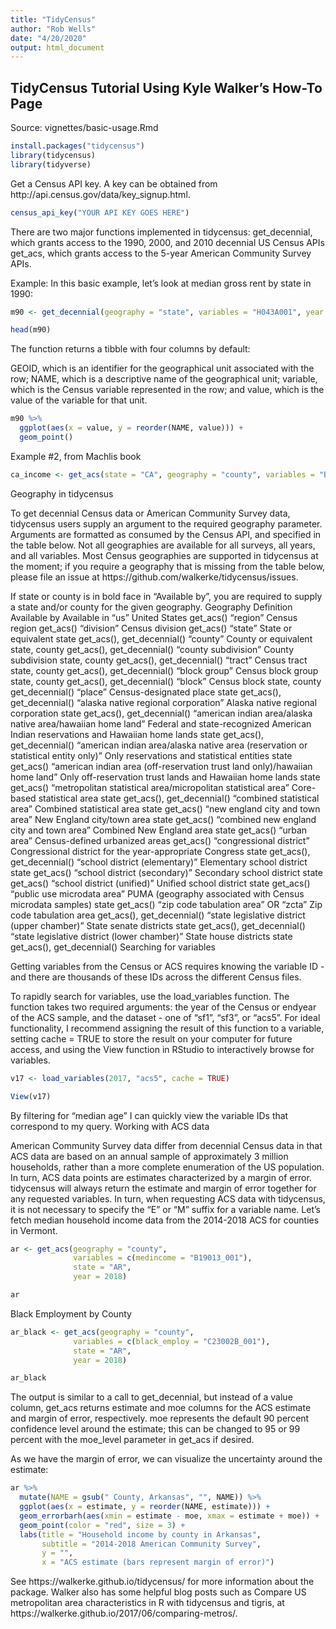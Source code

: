 ```yaml
---
title: "TidyCensus"
author: "Rob Wells"
date: "4/20/2020"
output: html_document
---
```


## TidyCensus Tutorial Using Kyle Walker's How-To Page

Source: vignettes/basic-usage.Rmd

```r
install.packages("tidycensus")
library(tidycensus)
library(tidyverse)
```

Get a Census API key. A key can be obtained from http://api.census.gov/data/key_signup.html.

```r
census_api_key("YOUR API KEY GOES HERE")
```

There are two major functions implemented in tidycensus: 
get_decennial, which grants access to the 1990, 2000, and 2010 decennial US Census APIs
get_acs, which grants access to the 5-year American Community Survey APIs. 

Example: In this basic example, let’s look at median gross rent by state in 1990:

```r
m90 <- get_decennial(geography = "state", variables = "H043A001", year = 1990)

head(m90)
```

The function returns a tibble with four columns by default: 

GEOID, which is an identifier for the geographical unit associated with the row; 
NAME, which is a descriptive name of the geographical unit; 
variable, which is the Census variable represented in the row; 
and value, which is the value of the variable for that unit. 

```r
m90 %>%
  ggplot(aes(x = value, y = reorder(NAME, value))) + 
  geom_point()
```

Example #2, from Machlis book
```r
ca_income <- get_acs(state = "CA", geography = "county", variables = "B19013_001", geometry = TRUE) 
```




Geography in tidycensus

To get decennial Census data or American Community Survey data, tidycensus users supply an argument to the required geography parameter. Arguments are formatted as consumed by the Census API, and specified in the table below. Not all geographies are available for all surveys, all years, and all variables. Most Census geographies are supported in tidycensus at the moment; if you require a geography that is missing from the table below, please file an issue at https://github.com/walkerke/tidycensus/issues.

If state or county is in bold face in “Available by”, you are required to supply a state and/or county for the given geography.
Geography 	Definition 	Available by 	Available in
"us" 	United States 		get_acs()
"region" 	Census region 		get_acs()
"division" 	Census division 		get_acs()
"state" 	State or equivalent 	state 	get_acs(), get_decennial()
"county" 	County or equivalent 	state, county 	get_acs(), get_decennial()
"county subdivision" 	County subdivision 	state, county 	get_acs(), get_decennial()
"tract" 	Census tract 	state, county 	get_acs(), get_decennial()
"block group" 	Census block group 	state, county 	get_acs(), get_decennial()
"block" 	Census block 	state, county 	get_decennial()
"place" 	Census-designated place 	state 	get_acs(), get_decennial()
"alaska native regional corporation" 	Alaska native regional corporation 	state 	get_acs(), get_decennial()
"american indian area/alaska native area/hawaiian home land" 	Federal and state-recognized American Indian reservations and Hawaiian home lands 	state 	get_acs(), get_decennial()
"american indian area/alaska native area (reservation or statistical entity only)" 	Only reservations and statistical entities 	state 	get_acs()
"american indian area (off-reservation trust land only)/hawaiian home land" 	Only off-reservation trust lands and Hawaiian home lands 	state 	get_acs()
"metropolitan statistical area/micropolitan statistical area" 	Core-based statistical area 	state 	get_acs(), get_decennial()
"combined statistical area" 	Combined statistical area 	state 	get_acs()
"new england city and town area" 	New England city/town area 	state 	get_acs()
"combined new england city and town area" 	Combined New England area 	state 	get_acs()
"urban area" 	Census-defined urbanized areas 		get_acs()
"congressional district" 	Congressional district for the year-appropriate Congress 	state 	get_acs(), get_decennial()
"school district (elementary)" 	Elementary school district 	state 	get_acs()
"school district (secondary)" 	Secondary school district 	state 	get_acs()
"school district (unified)" 	Unified school district 	state 	get_acs()
"public use microdata area" 	PUMA (geography associated with Census microdata samples) 	state 	get_acs()
"zip code tabulation area" OR "zcta" 	Zip code tabulation area 		get_acs(), get_decennial()
"state legislative district (upper chamber)" 	State senate districts 	state 	get_acs(), get_decennial()
"state legislative district (lower chamber)" 	State house districts 	state 	get_acs(), get_decennial()
Searching for variables

Getting variables from the Census or ACS requires knowing the variable ID - and there are thousands of these IDs across the different Census files. 

To rapidly search for variables, use the load_variables function. The function takes two required arguments: the year of the Census or endyear of the ACS sample, and the dataset - one of "sf1", "sf3", or "acs5". For ideal functionality, I recommend assigning the result of this function to a variable, setting cache = TRUE to store the result on your computer for future access, and using the View function in RStudio to interactively browse for variables.

```r
v17 <- load_variables(2017, "acs5", cache = TRUE)

View(v17)
```

By filtering for “median age” I can quickly view the variable IDs that correspond to my query.
Working with ACS data

American Community Survey data differ from decennial Census data in that ACS data are based on an annual sample of approximately 3 million households, rather than a more complete enumeration of the US population. In turn, ACS data points are estimates characterized by a margin of error. tidycensus will always return the estimate and margin of error together for any requested variables. In turn, when requesting ACS data with tidycensus, it is not necessary to specify the "E" or "M" suffix for a variable name. Let’s fetch median household income data from the 2014-2018 ACS for counties in Vermont.

```r
ar <- get_acs(geography = "county", 
              variables = c(medincome = "B19013_001"), 
              state = "AR", 
              year = 2018)

ar
```

Black Employment by County
```r
ar_black <- get_acs(geography = "county", 
              variables = c(black_employ = "C23002B_001"), 
              state = "AR", 
              year = 2018)

ar_black
```


The output is similar to a call to get_decennial, but instead of a value column, get_acs returns estimate and moe columns for the ACS estimate and margin of error, respectively. moe represents the default 90 percent confidence level around the estimate; this can be changed to 95 or 99 percent with the moe_level parameter in get_acs if desired.

As we have the margin of error, we can visualize the uncertainty around the estimate:
```r
ar %>%
  mutate(NAME = gsub(" County, Arkansas", "", NAME)) %>%
  ggplot(aes(x = estimate, y = reorder(NAME, estimate))) +
  geom_errorbarh(aes(xmin = estimate - moe, xmax = estimate + moe)) +
  geom_point(color = "red", size = 3) +
  labs(title = "Household income by county in Arkansas",
       subtitle = "2014-2018 American Community Survey",
       y = "",
       x = "ACS estimate (bars represent margin of error)")
```


See https://walkerke.github.io/tidycensus/ for more information about the package. Walker also has some helpful blog posts such as Compare US metropolitan area characteristics in R with tidycensus and tigris, at https://walkerke.github.io/2017/06/comparing-metros/.
